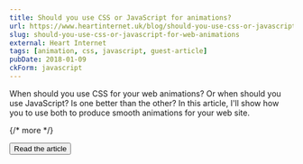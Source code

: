```yaml
---
title: Should you use CSS or JavaScript for animations?
url: https://www.heartinternet.uk/blog/should-you-use-css-or-javascript-for-web-animations/
slug: should-you-use-css-or-javascript-for-web-animations
external: Heart Internet
tags: [animation, css, javascript, guest-article]
pubDate: 2018-01-09
ckForm: javascript
---
```


When should you use CSS for your web animations? Or when should you use JavaScript? Is one better than the other? In this article, I'll show how you to use both to produce smooth animations for your web site.

{/* more */}

<Button href={frontmatter.url}>Read the article</Button>
